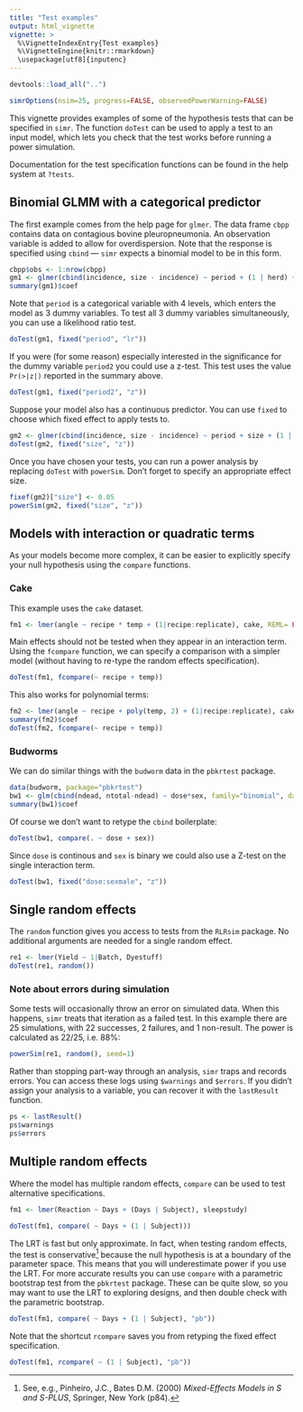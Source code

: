 ```yaml
---
title: "Test examples"
output: html_vignette
vignette: >
  %\VignetteIndexEntry{Test examples}
  %\VignetteEngine{knitr::rmarkdown}
  \usepackage[utf8]{inputenc}
---
```


```r
devtools::load_all("..")
```

```r
simrOptions(nsim=25, progress=FALSE, observedPowerWarning=FALSE)
```

This vignette provides examples of some of the hypothesis tests that can be specified in `simr`. The function `doTest` can be used to apply a test to an input model, which lets you check that the test works before running a power simulation.

Documentation for the test specification functions can be found in the help system at `?tests`.

## Binomial GLMM with a categorical predictor

The first example comes from the help page for `glmer`. The data frame `cbpp` contains data on contagious bovine pleuropneumonia. An observation variable is added to allow for overdispersion. Note that the response is specified using `cbind` --- `simr` expects a binomial model to be in this form.

```r
cbpp$obs <- 1:nrow(cbpp)
gm1 <- glmer(cbind(incidence, size - incidence) ~ period + (1 | herd) + (1|obs), data = cbpp, family = binomial)
summary(gm1)$coef
```

Note that `period` is a categorical variable with 4 levels, which enters the model as 3 dummy variables. To test all 3 dummy variables simultaneously, you can use a likelihood ratio test.

```r
doTest(gm1, fixed("period", "lr"))
```

If you were (for some reason) especially interested in the significance for the dummy variable `period2` you could use a z-test. This test uses the value `Pr(>|z|)` reported in the summary above.

```r
doTest(gm1, fixed("period2", "z"))
```

Suppose your model also has a continuous predictor. You can use `fixed` to choose which fixed effect to apply tests to. 

```r
gm2 <- glmer(cbind(incidence, size - incidence) ~ period + size + (1 | herd), data = cbpp, family = binomial)
doTest(gm2, fixed("size", "z"))
```

Once you have chosen your tests, you can run a power analysis by replacing `doTest` with `powerSim`. Don't forget to specify an appropriate effect size.

```r
fixef(gm2)["size"] <- 0.05
powerSim(gm2, fixed("size", "z"))
```

## Models with interaction or quadratic terms

As your models become more complex, it can be easier to explicitly specify your null hypothesis using the `compare` functions.

### Cake

This example uses the `cake` dataset.

```r
fm1 <- lmer(angle ~ recipe * temp + (1|recipe:replicate), cake, REML= FALSE)
```

Main effects should not be tested when they appear in an interaction term. Using the `fcompare` function, we can specify a comparison with a simpler model (without having to re-type the random effects specification).

```r
doTest(fm1, fcompare(~ recipe + temp))
```

This also works for polynomial terms:

```r
fm2 <- lmer(angle ~ recipe + poly(temp, 2) + (1|recipe:replicate), cake, REML= FALSE)
summary(fm2)$coef
doTest(fm2, fcompare(~ recipe + temp))
```

### Budworms

We can do similar things with the `budworm` data in the `pbkrtest` package.

```r
data(budworm, package="pbkrtest")
bw1 <- glm(cbind(ndead, ntotal-ndead) ~ dose*sex, family="binomial", data=budworm)
summary(bw1)$coef
```

Of course we don't want to retype the `cbind` boilerplate:

```r
doTest(bw1, compare(. ~ dose + sex))
```

Since `dose` is continous and `sex` is binary we could also use a Z-test on the single interaction term.

```r
doTest(bw1, fixed("dose:sexmale", "z"))
```

## Single random effects

The `random` function gives you access to tests from the `RLRsim` package. No additional arguments are needed for a single random effect.

```r
re1 <- lmer(Yield ~ 1|Batch, Dyestuff)
doTest(re1, random())
```

### Note about errors during simulation

Some tests will occasionally throw an error on simulated data. When this happens, `simr` treats that iteration as a failed test. In this example there are 25 simulations, with 22 successes, 2 failures, and 1 non-result. The power is calculated as 22/25, i.e. 88%:

```r
powerSim(re1, random(), seed=1)
```

Rather than stopping part-way through an analysis, `simr` traps and records errors. You can access these logs using `$warnings` and `$errors`. If you didn't assign your analysis to a variable, you can recover it with the `lastResult` function.

```r
ps <- lastResult()
ps$warnings
ps$errors
```

## Multiple random effects

Where the model has multiple random effects, `compare` can be used to test alternative specifications. 

```r
fm1 <- lmer(Reaction ~ Days + (Days | Subject), sleepstudy)
```

```r
doTest(fm1, compare( ~ Days + (1 | Subject)))
```

The LRT is fast but only approximate. In fact, when testing random effects, the test is conservative[^1] because the null hypothesis is at a boundary of the parameter space. This means that you will underestimate power if you use the LRT. For more accurate results you can use `compare` with a parametric bootstrap test from the `pbkrtest` package. These can be quite slow, so you may want to use the LRT to exploring designs, and then double check with the parametric bootstrap.

```r
doTest(fm1, compare( ~ Days + (1 | Subject), "pb"))
```

Note that the shortcut `rcompare` saves you from retyping the fixed effect specification.

```r
doTest(fm1, rcompare( ~ (1 | Subject), "pb"))
```

[^1]: See, e.g., Pinheiro, J.C., Bates D.M. (2000) _Mixed-Effects Models in S and S-PLUS_, Springer, New York (p84).